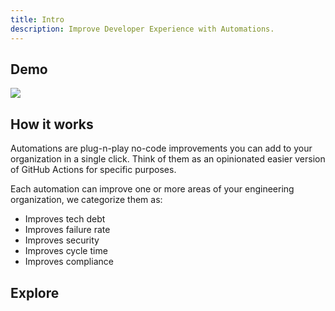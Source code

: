 ```yaml
---
title: Intro
description: Improve Developer Experience with Automations.
---
```



## Demo

<Frame>
  <img src="/images/automations.png" />
</Frame>

## How it works

Automations are plug-n-play no-code improvements you can add to your organization in a single click. Think of them as an opinionated easier version of GitHub Actions for specific purposes.

Each automation can improve one or more areas of your engineering organization, we categorize them as:

- Improves tech debt
- Improves failure rate
- Improves security
- Improves cycle time
- Improves compliance

## Explore

<CardGroup cols={2}>
  <Card
    title="🟢 PR Title Requirements"
    href="/features/automations/pr-title-check"
  />
  <Card title="🔜 Label PR Size" />
  <Card title="🔜 Notify Stale PRs" />
  <Card title="🔜 Code Freeze" />
</CardGroup>

<CtaGetStarted />
